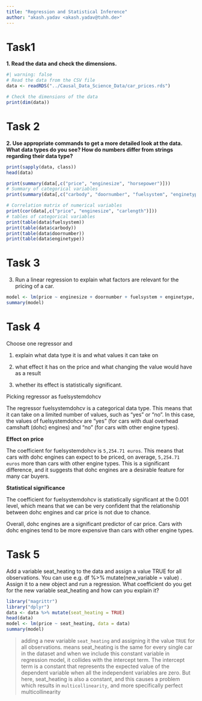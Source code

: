 ```yaml
---
title: "Regression and Statistical Inference"
author: "akash.yadav <akash.yadav@tuhh.de>"
---
```


# Task1

:::{.callout-important}
**1. Read the data and check the dimensions.**
:::

```r
#| warning: false
# Read the data from the CSV file
data <- readRDS("../Causal_Data_Science_Data/car_prices.rds")

# Check the dimensions of the data
print(dim(data))
```

# Task 2

:::{.callout-important}
**2. Use appropriate commands to get a more detailed look at the data. What data types do you see? How do numbers differ from strings regarding their data type?**
:::

```r
print(sapply(data, class))
head(data)
```

```r
print(summary(data[,c("price", "enginesize", "horsepower")]))
# Summary of categorical variables
print(summary(data[,c("carbody", "doornumber", "fuelsystem", "enginetype")]))

# Correlation matrix of numerical variables
print(cor(data[,c("price", "enginesize", "carlength")]))
# tables of categorical variables
print(table(data$fuelsystem))
print(table(data$carbody))
print(table(data$doornumber))
print(table(data$enginetype))
```

# Task 3

:::{.callout-important}
3. Run a linear regression to explain what factors are relevant for the pricing of a car.
:::
```r
model <- lm(price ~ enginesize + doornumber + fuelsystem + enginetype, data = data)
summary(model)
```

# Task 4

:::{.callout-important}
Choose one regressor and

1. explain what data type it is and what values it can take on

2. what effect it has on the price and what changing the value would have as a result

3. whether its effect is statistically significant.
:::


:::{.callout-note icon="false"}
Picking regressor as fuelsystemdohcv 
:::

:::{.callout-tip icon="false" title="fuelsystemdohcv"}
The regressor fuelsystemdohcv is a categorical data type. This means that it can take on a limited number of values, such as "yes" or "no". In this case, the values of fuelsystemdohcv are "yes" (for cars with dual overhead camshaft (dohc) engines) and "no" (for cars with other engine types).

**Effect on price**

The coefficient for fuelsystemdohcv is `5,254.71 euros`. This means that cars with dohc engines can expect to be priced, on average, `5,254.71 euros` more than cars with other engine types. This is a significant difference, and it suggests that dohc engines are a desirable feature for many car buyers.

**Statistical significance**

The coefficient for fuelsystemdohcv is statistically significant at the 0.001 level, which means that we can be very confident that the relationship between dohc engines and car price is not due to chance.

Overall, dohc engines are a significant predictor of car price. Cars with dohc engines tend to be more expensive than cars with other engine types.
:::

# Task 5

:::{.callout-important}
Add a variable seat_heating to the data and assign a value TRUE for all observations. You can use e.g. df %>%
mutate(new_variable = value) . Assign it to a new object and run a regression. What coefficient do you get for the new
variable seat_heating and how can you explain it?
:::

```r
library("magrittr")
library("dplyr")
data <- data %>% mutate(seat_heating = TRUE)
head(data)
model <- lm(price ~ seat_heating, data = data)
summary(model)
```

>  adding a new variable `seat_heating` and assigning it the value `TRUE` for all observations. means seat_heating is the same for every single car in the dataset
and when we include this constant variable in  regression model, it collides with the intercept term. The intercept term is a constant that represents the expected value of the dependent variable when all the independent variables are zero. But here, seat_heating is also a constant, and this causes a problem which results in `multicollinearity`, and more specifically perfect multicollinearity

